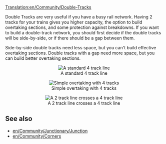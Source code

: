 [[Translation:en/Community/Double-Tracks]]

Double Tracks are very useful if you have a busy rail network. Having 2 tracks for your trains gives you higher capacity, the option to build overtaking sections, and some protection against breakdowns.
If you want to build a double-track network, you should first decide if the double tracks will be side-by-side, or if there should be a gap between them.

Side-by-side double tracks need less space, but you can't build effective overtaking sections.
Double tracks with a gap need more space, but you can build better overtaking sections.

<center>[[File:en/Normal 4 track.png|center|none|frame|A standard 4 track line]]</center>
<center>[[File:en/Simple overtaking.png|center|none|frame|Simple overtaking with 4 tracks]]</center>
<center>[[File:en/2 track - 4 track.png|center|none|frame|A 2 track line crosses a 4 track line]]</center>

== See also ==
*[[en/Community/Junctionary/Junction]]
*[[en/Community/Corners]]